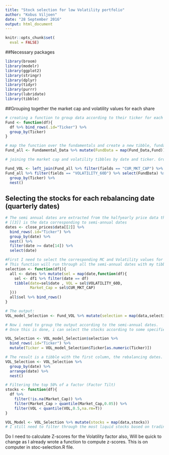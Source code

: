 ---
title: "Stock selection for low Volatility portfolio"
author: "Kobus Viljoen"
date: "28 September 2016"
output: html_document
---
```{r}
knitr::opts_chunk$set(
  eval = FALSE)
```


##Necessary packages
```{r}
library(broom)
library(modelr)
library(ggplot2)
library(stringr)
library(dplyr)
library(tidyr)
library(purrr)
library(lubridate)
library(tibble)
```

##Grouping together the market cap and volatility values for each share

```{r}
# creating a function to group data according to their ticker for each fundamental
Fund <- function(df){
  df %>% bind_rows(.id="Ticker") %>%
  group_by(Ticker)
}

# map the function over the fundamentals and create a new tibble, fundamental all named Fund_all
Fund_all <- Fundamental_Data %>% mutate(FundData = map(Fund_Data,Fund))

# joining the market cap and volatility tibbles by date and ticker. Group by ticker and nest

Fund_VOL <- left_join(Fund_all %>% filter(fields == "CUR_MKT_CAP") %>% select(FundData) %>% unnest(),
Fund_all %>% filter(fields == "VOLATILITY_60D") %>% select(FundData) %>% unnest()) %>%
  group_by(Ticker) %>%
  nest()
```


## Selecting the stocks for each rebalancing date (quarterly dates)

```{r}
# The semi annual dates are extracted from the halfyearly price data that was extracted from bloomberg
# [[3]] is the data corresponding to semi-annual dates
dates <- close_prices$data[[2]] %>% 
  bind_rows(.id="Ticker") %>% 
  group_by(date) %>% 
  nest() %>%
  filter(date >= date[14]) %>%
  select(date)

#First I need to select the corresponding MC and Volatility values for each share for each semi-annual date For the volatility model
# This function will run through all the semi-annual dates with my tibble with volatility and MC data for each stock, selecting the corresponding data.
selection <- function(df1){
  all <- dates %>% mutate(sel = map(date,function(df){
    sel <- df1 %>% filter(date == df)
    tibble(date=sel$date , VOL = sel$VOLATILITY_60D,
           Market_Cap = sel$CUR_MKT_CAP)
  }))
  all$sel %>% bind_rows()
}

# The output:
VOL_model_Selection <- Fund_VOL %>% mutate(selection = map(data,selection))

# Now i need to group the output according to the semi-annual dates.
# Once this is done, i can select the stocks according to some specified rule (Low volatility in this case)

VOL_Selection <- VOL_model_Selection$selection %>% 
  bind_rows(.id="Ticker") %>%
  mutate(Ticker = VOL_model_Selection$Ticker[as.numeric(Ticker)])

# The result is a tibble with the first column, the rebalancing dates. The second column is a list of tibbled containing each share's info corresponding to that specific date.
VOL_Selection <- VOL_Selection %>% 
  group_by(date) %>% 
  arrange(date) %>% 
  nest()

# Filtering the top 50% of a factor (Factor Tilt)
stocks <- function(df){
  df %>%
    filter(!is.na(Market_Cap)) %>% 
    filter(Market_Cap > quantile(Market_Cap,0.05)) %>%
    filter(VOL < quantile(VOL,0.5,na.rm=T))
}

VOL_Model <- VOL_Selection %>% mutate(stocks = map(data,stocks))
# I still need to filter through the most liquid stocks based on trading volume and trading ratio
```

Do I need to calculate Z-scores for the Volatility factor also, Will be quick to change as I already wrote a function to compute z-scores. This is on computer in stoc-selection.R file.
